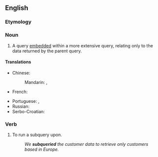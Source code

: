 ==English==

===Etymology===
{{prefix|en|sub|query}}

===Noun===
{{en-noun|subqueries}}

# {{lb|en|databases}} A query [[embed]]ded within a more extensive query, relating only to the data returned by the parent query.

====Translations====
{{trans-top|embedded query}}
* Chinese:
*: Mandarin: {{t|cmn|子查詢|sc=Hani}}, {{t|cmn|子查询|tr=zǐcháxún|sc=Hani}}
* French: {{t+|fr|sous-requête|f}}
{{trans-mid}}
* Portuguese: {{t|pt|subconsulta|f}}, {{t|pt|subquery|f}}
* Russian: {{t+|ru|подзапро́с|m}}
* Serbo-Croatian: {{t|sh|podupit|m}}
{{trans-bottom}}

===Verb===
{{en-verb|subqueries|subquerying|subqueried}}

# {{lb|en|databases|transitive}} To run a subquery upon.
#: ''We '''subqueried''' the customer data to retrieve only customers based in Europe.''